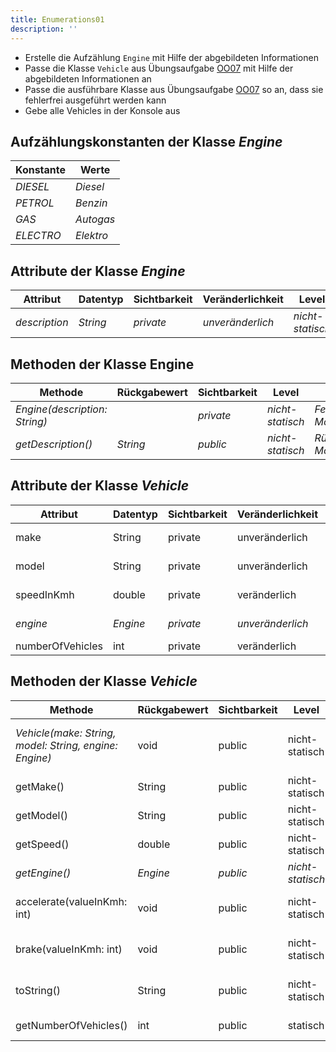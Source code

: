 ```yaml
---
title: Enumerations01
description: ''
---
```



- Erstelle die Aufzählung `Engine` mit Hilfe der abgebildeten Informationen
- Passe die Klasse `Vehicle` aus Übungsaufgabe [OO07](../oo/oo07) mit Hilfe der
  abgebildeten Informationen an
- Passe die ausführbare Klasse aus Übungsaufgabe [OO07](../oo/oo07) so an, dass
  sie fehlerfrei ausgeführt werden kann
- Gebe alle Vehicles in der Konsole aus

## Aufzählungskonstanten der Klasse _Engine_

| Konstante | Werte     |
| --------- | --------- |
| _DIESEL_  | _Diesel_  |
| _PETROL_  | _Benzin_  |
| _GAS_     | _Autogas_ |
| _ELECTRO_ | _Elektro_ |

## Attribute der Klasse _Engine_

| Attribut      | Datentyp | Sichtbarkeit | Veränderlichkeit | Level            |
| ------------- | -------- | ------------ | ---------------- | ---------------- |
| _description_ | _String_ | _private_    | _unveränderlich_ | _nicht-statisch_ |

## Methoden der Klasse Engine

| Methode                       | Rückgabewert | Sichtbarkeit | Level            | Beschreibung                        |
| ----------------------------- | ------------ | ------------ | ---------------- | ----------------------------------- |
| _Engine(description: String)_ |              | _private_    | _nicht-statisch_ | _Festlegen der Motorenbeschreibung_ |
| _getDescription()_            | _String_     | _public_     | _nicht-statisch_ | _Rückgabe der Motorenbeschreibung_  |

## Attribute der Klasse _Vehicle_

| Attribut         | Datentyp | Sichtbarkeit | Veränderlichkeit | Level            |
| ---------------- | -------- | ------------ | ---------------- | ---------------- |
| make             | String   | private      | unveränderlich   | nicht-statisch   |
| model            | String   | private      | unveränderlich   | nicht-statisch   |
| speedInKmh       | double   | private      | veränderlich     | nicht-statisch   |
| _engine_         | _Engine_ | _private_    | _unveränderlich_ | _nicht-statisch_ |
| numberOfVehicles | int      | private      | veränderlich     | statisch         |

## Methoden der Klasse _Vehicle_

| Methode                                                | Rückgabewert | Sichtbarkeit | Level            | Beschreibung                                            |
| ------------------------------------------------------ | ------------ | ------------ | ---------------- | ------------------------------------------------------- |
| _Vehicle(make: String, model: String, engine: Engine)_ | void         | public       | nicht-statisch   | _Festlegen des Herstellers, des Modells und des Motors_ |
| getMake()                                              | String       | public       | nicht-statisch   | Rückgabe des Herstellers                                |
| getModel()                                             | String       | public       | nicht-statisch   | Rückgabe des Modells                                    |
| getSpeed()                                             | double       | public       | nicht-statisch   | Rückgabe der Geschwindigkeit                            |
| _getEngine()_                                          | _Engine_     | _public_     | _nicht-statisch_ | _Rückgabe des Motors_                                   |
| accelerate(valueInKmh: int)                            | void         | public       | nicht-statisch   | Erhöhung der Geschwindigkeit um den eingehenden Wert    |
| brake(valueInKmh: int)                                 | void         | public       | nicht-statisch   | Reduzierung der Geschwindigkeit um den eingehenden Wert |
| toString()                                             | String       | public       | nicht-statisch   | _Rückgabe: Hersteller Modell \(Motorenbeschreibung\)_   |
| getNumberOfVehicles()                                  | int          | public       | statisch         | Rückgabe der Anzahl Fahrzeuge                           |

<Exercise pullRequest="85" branchSuffix="enums/01" />
